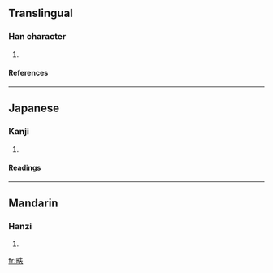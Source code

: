 ==Translingual==
===Han character===
{{Han char|rn=102|rad=田|as=04|sn=9|four=|canj=田手人 (WQO)}}
# {{defn|Han|sort=田04}}
====References====
{{Han ref|kx=0760.110|dkj=21768|dj=1170.050|hdz=42531.080|uh=7549|ud=30025}}

----
==Japanese==
===Kanji===
{{ja-kanji|grade=|rs=田04}}
# {{defn|Japanese}} 
====Readings====
{{ja-readings|on=[[ふ]] (fu), [[ぶ]] (bu)|kun=[[たがやす]] (tagayasu)|nanori=}}

----
==Mandarin==
===Hanzi===
{{cmn-hanzi|pin=[[fú]] (fu2)|wg=fu<sup>2</sup>}}
# {{defn|Mandarin}}

[[fr:畉]]